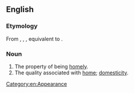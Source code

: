 ==English==

===Etymology===
From {{inh|en|enm|homlynesse}}, {{m|enm|homelynesse}}, {{m|enm|hamelynes}}, equivalent to {{suffix|en|homely|ness}}.

===Noun===
{{en-noun|~|es}}

# The property of being [[homely]].
# The quality associated with [[home]]; [[domesticity]].

[[Category:en:Appearance]]